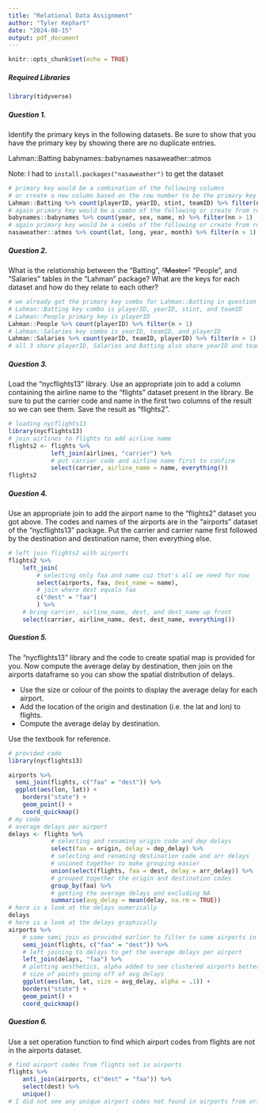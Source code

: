 ```yaml
---
title: "Relational Data Assignment"
author: "Tyler Kephart"
date: "2024-08-15"
output: pdf_document
---
```


```r
knitr::opts_chunk$set(echo = TRUE)
```
##### Required Libraries

```r
library(tidyverse)
```

##### Question 1.

Identify the primary keys in the following datasets. Be sure to show that you have the primary key by showing there are no duplicate entries.

Lahman::Batting
babynames::babynames
nasaweather::atmos

Note: I had to `install.packages("nasaweather")` to get the dataset

```r
# primary key would be a combination of the following columns
# or create a new column based on the row number to be the primary key
Lahman::Batting %>% count(playerID, yearID, stint, teamID) %>% filter(n > 1)
# again primary key would be a combo of the following or create from row numbers
babynames::babynames %>% count(year, sex, name, n) %>% filter(nn > 1)
# again primary key would be a combo of the following or create from row numbers
nasaweather::atmos %>% count(lat, long, year, month) %>% filter(n > 1)
```

##### Question 2.

What is the relationship between the "Batting", ~~"Master"~~ "People", and "Salaries" tables in the "Lahman" package? What are the keys for each dataset and how do they relate to each other?

```r
# we already got the primary key combo for Lahman::Batting in question 1
# Lahman::Batting key combo is playerID, yearID, stint, and teamID
# Lahman::People primary key is playerID
Lahman::People %>% count(playerID) %>% filter(n > 1)
# Lahman::Salaries key combo is yearID, teamID, and playerID
Lahman::Salaries %>% count(yearID, teamID, playerID) %>% filter(n > 1)
# all 3 share playerID, Salaries and Batting also share yearID and teamID
```

##### Question 3.

Load the "nycflights13" library. Use an appropriate join to add a column containing the airline name to the "flights" dataset present in the library. Be sure to put the carrier code and name in the first two columns of the result so we can see them. Save the result as "flights2".

```r
# loading nycflights13
library(nycflights13)
# join airlines to flights to add airline name
flights2 <- flights %>% 
            left_join(airlines, "carrier") %>% 
            # put carrier code and airline name first to confirm
            select(carrier, airline_name = name, everything())
flights2
```

##### Question 4.

Use an appropriate join to add the airport name to the "flights2" dataset you got above. The codes and names of the airports are in the "airports" dataset of the "nycflights13" package. Put the carrier and carrier name first followed by the destination and destination name, then everything else.

```r
# left join flights2 with airports
flights2 %>% 
    left_join(
        # selecting only faa and name cuz that's all we need for now
        select(airports, faa, dest_name = name), 
        # join where dest equals faa
        c("dest" = "faa")
        ) %>% 
    # bring carrier, airline_name, dest, and dest_name up front
    select(carrier, airline_name, dest, dest_name, everything())
```

##### Question 5.

The "nycflights13" library and the code to create spatial map is provided for you. Now compute the average delay by destination, then join on the airports dataframe so you can show the spatial distribution of delays.

* Use the size or colour of the points to display the average delay for each airport.
* Add the location of the origin and destination (i.e. the lat and lon) to flights.
* Compute the average delay by destination.

Use the textbook for reference.
```r
# provided code
library(nycflights13)

airports %>%
  semi_join(flights, c("faa" = "dest")) %>%
  ggplot(aes(lon, lat)) +
    borders("state") +
    geom_point() +
    coord_quickmap()
# my code
# average delays per airport
delays <- flights %>% 
            # selecting and renaming origin code and dep delays
            select(faa = origin, delay = dep_delay) %>% 
            # selecting and renaming destination code and arr delays
            # unioned together to make grouping easier
            union(select(flights, faa = dest, delay = arr_delay)) %>% 
            # grouped together the origin and destination codes
            group_by(faa) %>% 
            # getting the average delays and excluding NA
            summarise(avg_delay = mean(delay, na.rm = TRUE))
# here is a look at the delays numerically
delays
# here is a look at the delays graphically
airports %>%
    # same semi join as provided earlier to filter to same airports in both sets
    semi_join(flights, c("faa" = "dest")) %>% 
    # left joining to delays to get the average delays per airport
    left_join(delays, "faa") %>%
    # plotting aesthetics, alpha added to see clustered airports better
    # size of points going off of avg delays
    ggplot(aes(lon, lat, size = avg_delay, alpha = .1)) +
    borders("state") +
    geom_point() +
    coord_quickmap()
```

##### Question 6.

Use a set operation function to find which airport codes from flights are not in the airports dataset.

```r
# find airport codes from flights not in airports
flights %>% 
    anti_join(airports, c("dest" = "faa")) %>%
    select(dest) %>%
    unique()
# I did not see any unique airport codes not found in airports from origin
```


